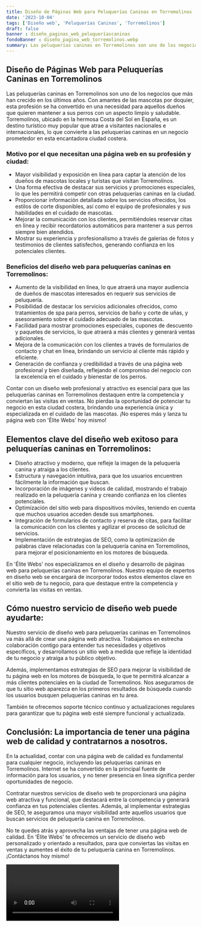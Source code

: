 ```yaml
---
title: Diseño de Páginas Web para Peluquerías Caninas en Torremolinos
date: '2023-10-04'
tags: ['Diseño web', 'Peluquerías Caninas', 'Torremolinos']
draft: false
banner : diseño_paginas_web_peluqueríascaninas
fondoBanner : diseño_pagina_web_torremolinos.webp
summary: Las peluquerías caninas en Torremolinos son uno de los negocios que más han crecido en los últimos años. Con amantes de las mascotas por doquier, esta profesión se ha convertido en una necesidad para aquellos dueños que quieren mantener a sus perros con un aspecto limpio y saludable. Torremolinos, ubicado en la hermosa Costa del Sol en España, es un destino turístico muy popular que atrae a visitantes nacionales e internacionales, lo que convierte a las peluquerías caninas en un negocio prometedor en esta encantadora ciudad costera.
---
```


## Diseño de Páginas Web para Peluquerías Caninas en Torremolinos

Las peluquerías caninas en Torremolinos son uno de los negocios que más han crecido en los últimos años. Con amantes de las mascotas por doquier, esta profesión se ha convertido en una necesidad para aquellos dueños que quieren mantener a sus perros con un aspecto limpio y saludable. Torremolinos, ubicado en la hermosa Costa del Sol en España, es un destino turístico muy popular que atrae a visitantes nacionales e internacionales, lo que convierte a las peluquerías caninas en un negocio prometedor en esta encantadora ciudad costera.

### Motivo por el que necesitan una página web en su profesión y ciudad:
- Mayor visibilidad y exposición en línea para captar la atención de los dueños de mascotas locales y turistas que visitan Torremolinos.
- Una forma efectiva de destacar sus servicios y promociones especiales, lo que les permitirá competir con otras peluquerías caninas en la ciudad.
- Proporcionar información detallada sobre los servicios ofrecidos, los estilos de corte disponibles, así como el equipo de profesionales y sus habilidades en el cuidado de mascotas.
- Mejorar la comunicación con los clientes, permitiéndoles reservar citas en línea y recibir recordatorios automáticos para mantener a sus perros siempre bien atendidos.
- Mostrar su experiencia y profesionalismo a través de galerías de fotos y testimonios de clientes satisfechos, generando confianza en los potenciales clientes.

### Beneficios del diseño web para peluquerías caninas en Torremolinos:
- Aumento de la visibilidad en línea, lo que atraerá una mayor audiencia de dueños de mascotas interesados en requerir sus servicios de peluquería.
- Posibilidad de destacar los servicios adicionales ofrecidos, como tratamientos de spa para perros, servicios de baño y corte de uñas, y asesoramiento sobre el cuidado adecuado de las mascotas.
- Facilidad para mostrar promociones especiales, cupones de descuento y paquetes de servicios, lo que atraerá a más clientes y generará ventas adicionales.
- Mejora de la comunicación con los clientes a través de formularios de contacto y chat en línea, brindando un servicio al cliente más rápido y eficiente.
- Generación de confianza y credibilidad a través de una página web profesional y bien diseñada, reflejando el compromiso del negocio con la excelencia en el cuidado y bienestar de los perros.

Contar con un diseño web profesional y atractivo es esencial para que las peluquerías caninas en Torremolinos destaquen entre la competencia y conviertan las visitas en ventas. No pierdas la oportunidad de potenciar tu negocio en esta ciudad costera, brindando una experiencia única y especializada en el cuidado de las mascotas. ¡No esperes más y lanza tu página web con 'Élite Webs' hoy mismo!

<GifSeo />

<Cta />

## Elementos clave del diseño web exitoso para peluquerías caninas en Torremolinos:

- Diseño atractivo y moderno, que refleje la imagen de la peluquería canina y atraiga a los clientes.
- Estructura y navegación intuitiva, para que los usuarios encuentren fácilmente la información que buscan.
- Incorporación de imágenes y videos de calidad, mostrando el trabajo realizado en la peluquería canina y creando confianza en los clientes potenciales.
- Optimización del sitio web para dispositivos móviles, teniendo en cuenta que muchos usuarios acceden desde sus smartphones.
- Integración de formularios de contacto y reserva de citas, para facilitar la comunicación con los clientes y agilizar el proceso de solicitud de servicios.
- Implementación de estrategias de SEO, como la optimización de palabras clave relacionadas con la peluquería canina en Torremolinos, para mejorar el posicionamiento en los motores de búsqueda.

En 'Élite Webs' nos especializamos en el diseño y desarrollo de páginas web para peluquerías caninas en Torremolinos. Nuestro equipo de expertos en diseño web se encargará de incorporar todos estos elementos clave en el sitio web de tu negocio, para que destaque entre la competencia y convierta las visitas en ventas.

## Cómo nuestro servicio de diseño web puede ayudarte:

Nuestro servicio de diseño web para peluquerías caninas en Torremolinos va más allá de crear una página web atractiva. Trabajamos en estrecha colaboración contigo para entender tus necesidades y objetivos específicos, y desarrollamos un sitio web a medida que refleje la identidad de tu negocio y atraiga a tu público objetivo.

Además, implementamos estrategias de SEO para mejorar la visibilidad de tu página web en los motores de búsqueda, lo que te permitirá alcanzar a más clientes potenciales en la ciudad de Torremolinos. Nos aseguramos de que tu sitio web aparezca en los primeros resultados de búsqueda cuando los usuarios busquen peluquerías caninas en tu área.

También te ofrecemos soporte técnico continuo y actualizaciones regulares para garantizar que tu página web esté siempre funcional y actualizada.

## Conclusión: La importancia de tener una página web de calidad y contratarnos a nosotros.

En la actualidad, contar con una página web de calidad es fundamental para cualquier negocio, incluyendo las peluquerías caninas en Torremolinos. Internet se ha convertido en la principal fuente de información para los usuarios, y no tener presencia en línea significa perder oportunidades de negocio.

Contratar nuestros servicios de diseño web te proporcionará una página web atractiva y funcional, que destacará entre la competencia y generará confianza en tus potenciales clientes. Además, al implementar estrategias de SEO, te aseguramos una mayor visibilidad ante aquellos usuarios que buscan servicios de peluquería canina en Torremolinos.

No te quedes atrás y aprovecha las ventajas de tener una página web de calidad. En 'Élite Webs' te ofrecemos un servicio de diseño web personalizado y orientado a resultados, para que conviertas las visitas en ventas y aumentes el éxito de tu peluquería canina en Torremolinos. ¡Contáctanos hoy mismo!

<Video />

<CtaBot job='Peluquerías Caninas' city='Torremolinos'/>

<Gmaps query='Torremolinos+españa+maps' />